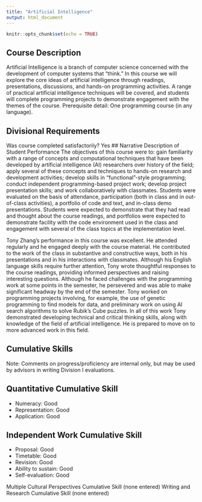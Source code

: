 ```yaml
---
title: "Artificial Intelligence"
output: html_document
---
```


```r
knitr::opts_chunk$set(echo = TRUE)
```

## Course Description
Artificial Intelligence is a branch of computer science concerned with the development of computer systems that "think." In this course we will explore the core ideas of artificial intelligence through readings, presentations, discussions, and hands-on programming activities. A range of practical artificial intelligence techniques will be covered, and students will complete programming projects to demonstrate engagement with the themes of the course. Prerequisite detail: One programming course (in any language).

## Divisional Requirements
Was course completed satisfactorily?	Yes
## Narrative Description of Student Performance
The objectives of this course were to: gain familiarity with a range of concepts and computational techniques that have been developed by artificial intelligence (AI) researchers over history of the field; apply several of these concepts and techniques to hands-on research and development activities; develop skills in "functional"-style programming; conduct independent programming-based project work; develop project presentation skills; and work collaboratively with classmates. Students were evaluated on the basis of attendance, participation (both in class and in out-of-class activities), a portfolio of code and text, and in-class demo presentations. Students were expected to demonstrate that they had read and thought about the course readings, and portfolios were expected to demonstrate facility with the code environment used in the class and engagement with several of the class topics at the implementation level.

Tony Zhang's performance in this course was excellent. He attended regularly and he engaged deeply with the course material. He contributed to the work of the class in substantive and constructive ways, both in his presentations and in his interactions with classmates. Although his English language skills require further attention, Tony wrote thoughtful responses to the course readings, providing informed perspectives and raising interesting questions. Although he faced challenges with the programming work at some points in the semester, he persevered and was able to make significant headway by the end of the semester. Tony worked on programming projects involving, for example, the use of genetic programming to find models for data, and preliminary work on using AI search algorithms to solve Rubik's Cube puzzles. In all of this work Tony demonstrated developing technical and critical thinking skills, along with knowledge of the field of artificial intelligence. He is prepared to move on to more advanced work in this field. 

## Cumulative Skills
Note: Comments on progress/proficiency are internal only, but may be used by advisors in writing Division I evaluations.


## Quantitative Cumulative Skill
- Numeracy: Good
- Representation: Good
- Application: Good

## Independent Work Cumulative Skill
- Proposal: Good
- Timetable: Good
- Revision: Good
- Ability to sustain: Good
- Self-evaluation: Good

Multiple Cultural Perspectives Cumulative Skill
(none entered)
Writing and Research Cumulative Skill
(none entered)
